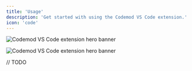 ```yaml
---
title: 'Usage'
description: 'Get started with using the Codemod VS Code extension.'
icon: 'code'
---
```


<img
  className="block dark:hidden"
  src="/images/deploying-codemods/vsce/hero-light.svg"
  alt="Codemod VS Code extension hero banner"
/>

<img
  className="hidden dark:block"
  src="/images/deploying-codemods/vsce/hero-dark.svg"
  alt="Codemod VS Code extension hero banner"
/>

// TODO